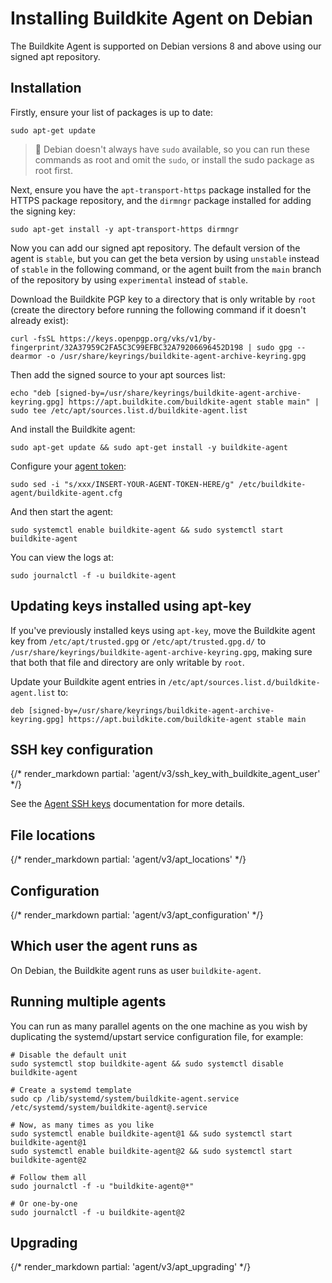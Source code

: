 # Installing Buildkite Agent on Debian

The Buildkite Agent is supported on Debian versions 8 and above using our signed apt repository.


## Installation

Firstly, ensure your list of packages is up to date:

```shell
sudo apt-get update
```

>📘
> Debian doesn't always have <code>sudo</code> available, so you can run these commands as root and omit the <code>sudo</code>, or install the sudo package as root first.

Next, ensure you have the `apt-transport-https` package installed for the HTTPS package repository, and the `dirmngr` package installed for adding the signing key:

```shell
sudo apt-get install -y apt-transport-https dirmngr
```

Now you can add our signed apt repository. The default version of the agent is `stable`, but you can get the beta version by using `unstable` instead of `stable` in the following command, or the agent built from the `main` branch of the repository by using `experimental` instead of `stable`.

Download the Buildkite PGP key to a directory that is only writable by `root` (create the directory before running the following command if it doesn't already exist):

```shell
curl -fsSL https://keys.openpgp.org/vks/v1/by-fingerprint/32A37959C2FA5C3C99EFBC32A79206696452D198 | sudo gpg --dearmor -o /usr/share/keyrings/buildkite-agent-archive-keyring.gpg
```

Then add the signed source to your apt sources list:

```shell
echo "deb [signed-by=/usr/share/keyrings/buildkite-agent-archive-keyring.gpg] https://apt.buildkite.com/buildkite-agent stable main" | sudo tee /etc/apt/sources.list.d/buildkite-agent.list
```

And install the Buildkite agent:

```shell
sudo apt-get update && sudo apt-get install -y buildkite-agent
```

Configure your [agent token](/docs/agent/v3/tokens):

```shell
sudo sed -i "s/xxx/INSERT-YOUR-AGENT-TOKEN-HERE/g" /etc/buildkite-agent/buildkite-agent.cfg
```

And then start the agent:

```shell
sudo systemctl enable buildkite-agent && sudo systemctl start buildkite-agent
```

You can view the logs at:

```shell
sudo journalctl -f -u buildkite-agent
```

## Updating keys installed using apt-key

If you've previously installed keys using `apt-key`, move the Buildkite agent key from `/etc/apt/trusted.gpg` or `/etc/apt/trusted.gpg.d/` to `/usr/share/keyrings/buildkite-agent-archive-keyring.gpg`, making sure that both that file and directory are only writable by `root`.

Update your Buildkite agent entries in `/etc/apt/sources.list.d/buildkite-agent.list` to:

```shell
deb [signed-by=/usr/share/keyrings/buildkite-agent-archive-keyring.gpg] https://apt.buildkite.com/buildkite-agent stable main
```

## SSH key configuration

{/* render_markdown partial: 'agent/v3/ssh_key_with_buildkite_agent_user' */}

See the [Agent SSH keys](/docs/agent/v3/ssh-keys) documentation for more details.

## File locations

{/* render_markdown partial: 'agent/v3/apt_locations' */}

## Configuration

{/* render_markdown partial: 'agent/v3/apt_configuration' */}

## Which user the agent runs as

On Debian, the Buildkite agent runs as user `buildkite-agent`.

## Running multiple agents

You can run as many parallel agents on the one machine as you wish by duplicating the systemd/upstart service configuration file, for example:

```shell
# Disable the default unit
sudo systemctl stop buildkite-agent && sudo systemctl disable buildkite-agent

# Create a systemd template
sudo cp /lib/systemd/system/buildkite-agent.service /etc/systemd/system/buildkite-agent@.service

# Now, as many times as you like
sudo systemctl enable buildkite-agent@1 && sudo systemctl start buildkite-agent@1
sudo systemctl enable buildkite-agent@2 && sudo systemctl start buildkite-agent@2

# Follow them all
sudo journalctl -f -u "buildkite-agent@*"

# Or one-by-one
sudo journalctl -f -u buildkite-agent@2
```

## Upgrading

{/* render_markdown partial: 'agent/v3/apt_upgrading' */}
